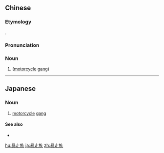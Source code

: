 ==Chinese==
{{zh-forms|type=21}}

===Etymology===
{{borrowing|zh|ja|-}} {{ja-r|暴走族|ぼうそうぞく}}.

===Pronunciation===
{{zh-pron
|m=bàozǒuzú
|cat=n
}}

===Noun===
{{zh-noun}}

# ''{{w|bōsōzoku}}'' ([[motorcycle]] [[gang]])

----

==Japanese==
{{ja-kanjitab|ぼう|そう|ぞく|yomi=on}}

===Noun===
{{ja-noun|ぼうそうぞく}}

# [[motorcycle]] [[gang]]

====See also====
* {{ja-r|珍走団|ちんそうだん}}

[[hu:暴走族]]
[[ja:暴走族]]
[[zh:暴走族]]